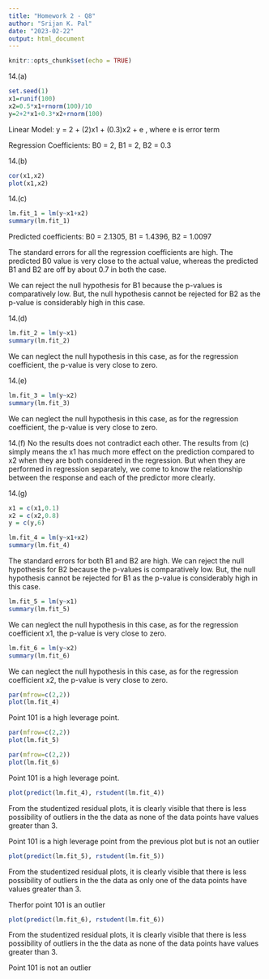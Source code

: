 ---
title: "Homework 2 - Q8"
author: "Srijan K. Pal"
date: "2023-02-22"
output: html_document
---

```{r setup, include=FALSE}
knitr::opts_chunk$set(echo = TRUE)
```

14.(a)
```{r}
set.seed(1)
x1=runif(100)
x2=0.5*x1+rnorm(100)/10
y=2+2*x1+0.3*x2+rnorm(100)
```

Linear Model: y = 2 + (2)x1 + (0.3)x2 + e , where e is error term

Regression Coefficients: B0 = 2, B1 = 2, B2 = 0.3

14.(b)
```{r}
cor(x1,x2)
plot(x1,x2)
```

14.(c)
```{r}
lm.fit_1 = lm(y~x1+x2)
summary(lm.fit_1)
```
Predicted coefficients: B0 = 2.1305, B1 = 1.4396, B2 = 1.0097

The standard errors for all the regression coefficients are high. 
The predicted B0 value is very close to the actual value, whereas the predicted B1 and B2 are off by about 0.7 in both the case.

We can reject the null hypothesis for B1 because the p-values is comparatively low. But, the null hypothesis cannot be rejected for B2 as the p-value is considerably high in this case. 


14.(d)
```{r}
lm.fit_2 = lm(y~x1)
summary(lm.fit_2)
```
We can neglect the null hypothesis in this case, as for the regression coefficient, the p-value is very close to zero.


14.(e)
```{r}
lm.fit_3 = lm(y~x2)
summary(lm.fit_3)
```
We can neglect the null hypothesis in this case, as for the regression coefficient, the p-value is very close to zero.


14.(f) No the results does not contradict each other. The results from (c) simply means the x1 has much more effect on the prediction compared to x2 when they are both considered in the regression. But when they are performed in regression separately, we come to know the relationship between the response and each of the predictor more clearly. 

14.(g)
```{r}
x1 = c(x1,0.1)
x2 = c(x2,0.8)
y = c(y,6)
```
```{r}
lm.fit_4 = lm(y~x1+x2)
summary(lm.fit_4)
```
The standard errors for both B1 and B2 are high. 
We can reject the null hypothesis for B2 because the p-values is comparatively low. But, the null hypothesis cannot be rejected for B1 as the p-value is considerably high in this case.


```{r}
lm.fit_5 = lm(y~x1)
summary(lm.fit_5)
```
We can neglect the null hypothesis in this case, as for the regression coefficient x1, the p-value is very close to zero.


```{r}
lm.fit_6 = lm(y~x2)
summary(lm.fit_6)
```
We can neglect the null hypothesis in this case, as for the regression coefficient x2, the p-value is very close to zero.


```{r}
par(mfrow=c(2,2))
plot(lm.fit_4)
```

Point 101 is a high leverage point.

```{r}
par(mfrow=c(2,2))
plot(lm.fit_5)
```

```{r}
par(mfrow=c(2,2))
plot(lm.fit_6)
```

Point 101 is a high leverage point.

```{r}
plot(predict(lm.fit_4), rstudent(lm.fit_4))
```

From the studentized residual plots, it is clearly visible that there is less possibility of outliers in the the data as none of the data points have values greater than 3.

Point 101 is a high leverage point from the previous plot but is not an outlier


```{r}
plot(predict(lm.fit_5), rstudent(lm.fit_5))
```

From the studentized residual plots, it is clearly visible that there is less possibility of outliers in the the data as only one of the data points have values greater than 3.

Therfor point 101 is an outlier

```{r}
plot(predict(lm.fit_6), rstudent(lm.fit_6))
```

From the studentized residual plots, it is clearly visible that there is less possibility of outliers in the the data as none of the data points have values greater than 3.

Point 101 is not an outlier